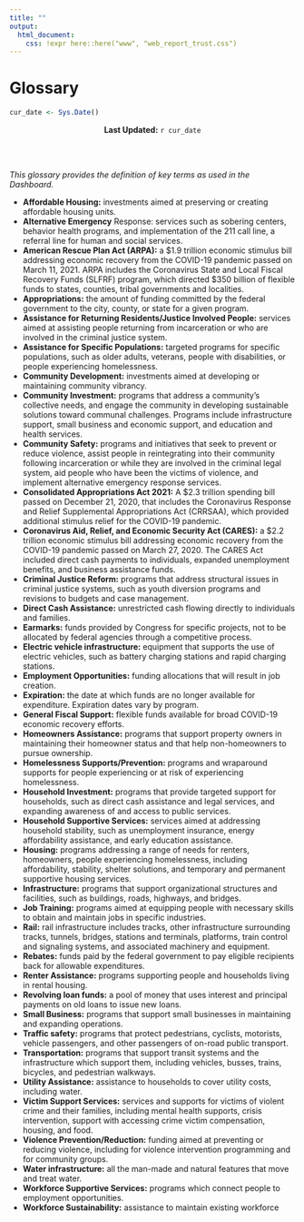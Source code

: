 ```yaml
---
title: ""
output: 
  html_document:
    css: !expr here::here("www", "web_report_trust.css")
---
```


# Glossary

```r
cur_date <- Sys.Date()
```

<center>**Last Updated:** `r cur_date`</center>
<br><br>

*This glossary provides the definition of key terms as used in the Dashboard.*

- **Affordable Housing:** investments aimed at preserving or creating affordable housing units.
- **Alternative Emergency** Response: services such as sobering centers, behavior health programs, and implementation of the 211 call line, a referral line for human and social services.
- **American Rescue Plan Act (ARPA):** a \$1.9 trillion economic stimulus bill addressing economic recovery from the COVID-19 pandemic passed on March 11, 2021. ARPA includes the Coronavirus State and Local Fiscal Recovery Funds (SLFRF) program, which directed $350 billion of flexible funds to states, counties, tribal governments and localities.
- **Appropriations:** the amount of funding committed by the federal government to the city, county, or state for a given program. 
- **Assistance for Returning Residents/Justice Involved People:** services aimed at assisting people returning from incarceration or who are involved in the criminal justice system.
- **Assistance for Specific Populations:** targeted programs for specific populations, such as older adults, veterans, people with disabilities, or people experiencing homelessness.
- **Community Development:** investments aimed at developing or maintaining community vibrancy.
- **Community Investment:** programs that address a community’s collective needs, and engage the community in developing sustainable solutions toward communal challenges. Programs include infrastructure support, small business and economic support, and education and health services.
- **Community Safety:** programs and initiatives that seek to prevent or reduce violence, assist people in reintegrating into their community following incarceration or while they are involved in the criminal legal system, aid people who have been the victims of violence, and implement alternative emergency response services. 
- **Consolidated Appropriations Act 2021:** A $2.3 trillion spending bill passed on December 21, 2020, that includes the Coronavirus Response and Relief Supplemental Appropriations Act (CRRSAA), which provided additional stimulus relief for the COVID-19 pandemic. 
- **Coronavirus Aid, Relief, and Economic Security Act (CARES):** a $2.2 trillion economic stimulus bill addressing economic recovery from the COVID-19 pandemic passed on March 27, 2020. The CARES Act included direct cash payments to individuals, expanded unemployment benefits, and business assistance funds.
- **Criminal Justice Reform:** programs that address structural issues in criminal justice systems, such as youth diversion programs and revisions to budgets and case management.
- **Direct Cash Assistance:** unrestricted cash flowing directly to individuals and families.
- **Earmarks:** funds provided by Congress for specific projects, not to be allocated by federal agencies through a competitive process. 
- **Electric vehicle infrastructure:** equipment that supports the use of electric vehicles, such as battery charging stations and rapid charging stations. 
- **Employment Opportunities:** funding allocations that will result in job creation.
- **Expiration:** the date at which funds are no longer available for expenditure. Expiration dates vary by program.
- **General Fiscal Support:** flexible funds available for broad COVID-19 economic recovery efforts.
- **Homeowners Assistance:** programs that support property owners in maintaining their homeowner status and that help non-homeowners to pursue ownership. 
- **Homelessness Supports/Prevention:** programs and wraparound supports for people experiencing or at risk of experiencing homelessness.
- **Household Investment:** programs that provide targeted support for households, such as direct cash assistance and legal services, and expanding awareness of and access to public services. 
- **Household Supportive Services:** services aimed at addressing household stability, such as unemployment insurance, energy affordability assistance, and early education assistance.
- **Housing:** programs addressing a range of needs for renters, homeowners, people experiencing homelessness, including affordability, stability, shelter solutions, and temporary and permanent supportive housing services.
- **Infrastructure:** programs that support organizational structures and facilities, such as buildings, roads, highways, and bridges.
- **Job Training:** programs aimed at equipping people with necessary skills to obtain and maintain jobs in specific industries.
- **Rail:** rail infrastructure includes tracks, other infrastructure surrounding tracks, tunnels, bridges, stations and terminals, platforms, train control and signaling systems, and associated machinery and equipment. 
- **Rebates:** funds paid by the federal government to pay eligible recipients back for allowable expenditures.  
- **Renter Assistance:** programs supporting people and households living in rental housing.
- **Revolving loan funds:** a pool of money that uses interest and principal payments on old loans to issue new loans. 
- **Small Business:** programs that support small businesses in maintaining and expanding operations.
- **Traffic safety:** programs that protect pedestrians, cyclists, motorists, vehicle passengers, and other passengers of on-road public transport.
- **Transportation:** programs that support transit systems and the infrastructure which support them, including vehicles, busses, trains, bicycles, and pedestrian walkways.
- **Utility Assistance:** assistance to households to cover utility costs, including water.
- **Victim Support Services:** services and supports for victims of violent crime and their families, including mental health supports, crisis intervention, support with accessing crime victim compensation, housing, and food.
- **Violence Prevention/Reduction:** funding aimed at preventing or reducing violence, including for violence intervention programming and for community groups.
- **Water infrastructure:** all the man-made and natural features that move and treat water.
- **Workforce Supportive Services:** programs which connect people to employment opportunities.
- **Workforce Sustainability:** assistance to maintain existing workforce 
